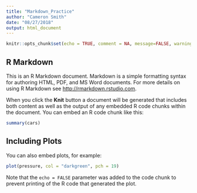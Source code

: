 ```yaml
---
title: "Markdown_Practice"
author: "Cameron Smith"
date: "08/27/2018"
output: html_document
---
```


```r
knitr::opts_chunk$set(echo = TRUE, comment = NA, message=FALSE, warning=FALSE, fig.align="center")
```

## R Markdown

This is an R Markdown document. Markdown is a simple formatting syntax for authoring HTML, PDF, and MS Word documents. For more details on using R Markdown see <http://rmarkdown.rstudio.com>.

When you click the **Knit** button a document will be generated that includes both content as well as the output of any embedded R code chunks within the document. You can embed an R code chunk like this:

```r
summary(cars)
```

## Including Plots

You can also embed plots, for example:

```r
plot(pressure, col = "darkgreen", pch = 19)
```

Note that the `echo = FALSE` parameter was added to the code chunk to prevent printing of the R code that generated the plot.
